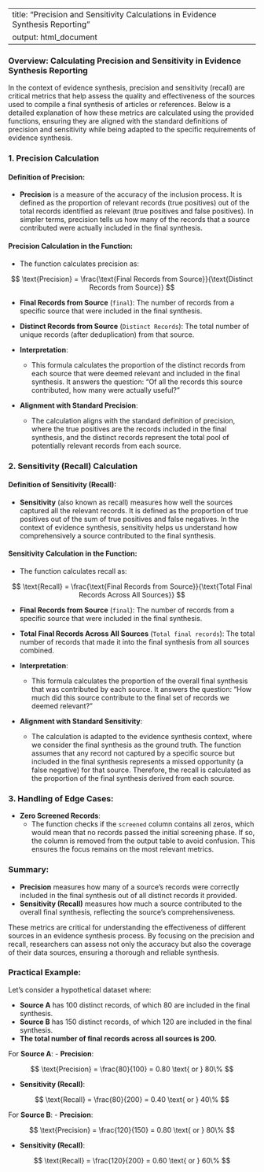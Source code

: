 
---
title: "Precision and Sensitivity Calculations in Evidence Synthesis Reporting"
output: html_document
---

### Overview: Calculating Precision and Sensitivity in Evidence Synthesis Reporting

In the context of evidence synthesis, precision and sensitivity (recall) are critical metrics that help assess the quality and effectiveness of the sources used to compile a final synthesis of articles or references. Below is a detailed explanation of how these metrics are calculated using the provided functions, ensuring they are aligned with the standard definitions of precision and sensitivity while being adapted to the specific requirements of evidence synthesis.

### 1. **Precision Calculation**

#### **Definition of Precision**:
- **Precision** is a measure of the accuracy of the inclusion process. It is defined as the proportion of relevant records (true positives) out of the total records identified as relevant (true positives and false positives). In simpler terms, precision tells us how many of the records that a source contributed were actually included in the final synthesis.

#### **Precision Calculation in the Function**:
- The function calculates precision as:

$$
\text{Precision} = \frac{\text{Final Records from Source}}{\text{Distinct Records from Source}}
$$

  - **Final Records from Source** (`final`): The number of records from a specific source that were included in the final synthesis.
  - **Distinct Records from Source** (`Distinct Records`): The total number of unique records (after deduplication) from that source.

- **Interpretation**:
  - This formula calculates the proportion of the distinct records from each source that were deemed relevant and included in the final synthesis. It answers the question: "Of all the records this source contributed, how many were actually useful?"

- **Alignment with Standard Precision**:
  - The calculation aligns with the standard definition of precision, where the true positives are the records included in the final synthesis, and the distinct records represent the total pool of potentially relevant records from each source.

### 2. **Sensitivity (Recall) Calculation**

#### **Definition of Sensitivity (Recall)**:
- **Sensitivity** (also known as recall) measures how well the sources captured all the relevant records. It is defined as the proportion of true positives out of the sum of true positives and false negatives. In the context of evidence synthesis, sensitivity helps us understand how comprehensively a source contributed to the final synthesis.

#### **Sensitivity Calculation in the Function**:
- The function calculates recall as:

$$
\text{Recall} = \frac{\text{Final Records from Source}}{\text{Total Final Records Across All Sources}}
$$

  - **Final Records from Source** (`final`): The number of records from a specific source that were included in the final synthesis.
  - **Total Final Records Across All Sources** (`Total final records`): The total number of records that made it into the final synthesis from all sources combined.

- **Interpretation**:
  - This formula calculates the proportion of the overall final synthesis that was contributed by each source. It answers the question: "How much did this source contribute to the final set of records we deemed relevant?"

- **Alignment with Standard Sensitivity**:
  - The calculation is adapted to the evidence synthesis context, where we consider the final synthesis as the ground truth. The function assumes that any record not captured by a specific source but included in the final synthesis represents a missed opportunity (a false negative) for that source. Therefore, the recall is calculated as the proportion of the final synthesis derived from each source.

### 3. **Handling of Edge Cases**:
- **Zero Screened Records**:
  - The function checks if the `screened` column contains all zeros, which would mean that no records passed the initial screening phase. If so, the column is removed from the output table to avoid confusion. This ensures the focus remains on the most relevant metrics.
  
### Summary:

- **Precision** measures how many of a source’s records were correctly included in the final synthesis out of all distinct records it provided.
- **Sensitivity (Recall)** measures how much a source contributed to the overall final synthesis, reflecting the source’s comprehensiveness.

These metrics are critical for understanding the effectiveness of different sources in an evidence synthesis process. By focusing on the precision and recall, researchers can assess not only the accuracy but also the coverage of their data sources, ensuring a thorough and reliable synthesis.

### Practical Example:

Let’s consider a hypothetical dataset where:

- **Source A** has 100 distinct records, of which 80 are included in the final synthesis.
- **Source B** has 150 distinct records, of which 120 are included in the final synthesis.
- **The total number of final records across all sources is 200.**

For **Source A**:
- **Precision**:

$$
\text{Precision} = \frac{80}{100} = 0.80 \text{ or } 80\%
$$

- **Sensitivity (Recall)**:

$$
\text{Recall} = \frac{80}{200} = 0.40 \text{ or } 40\%
$$

For **Source B**:
- **Precision**:

$$
\text{Precision} = \frac{120}{150} = 0.80 \text{ or } 80\%
$$

- **Sensitivity (Recall)**:

$$
\text{Recall} = \frac{120}{200} = 0.60 \text{ or } 60\%
$$
